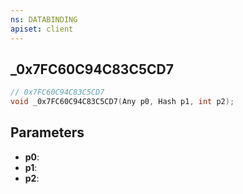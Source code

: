 ```yaml
---
ns: DATABINDING
apiset: client
---
```

## _0x7FC60C94C83C5CD7

```c
// 0x7FC60C94C83C5CD7
void _0x7FC60C94C83C5CD7(Any p0, Hash p1, int p2);
```


## Parameters
* **p0**:
* **p1**:
* **p2**: